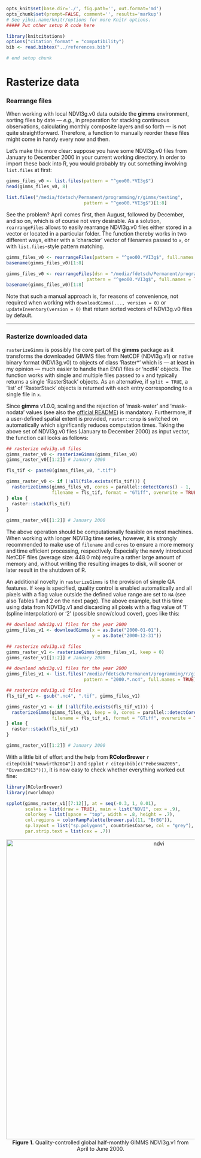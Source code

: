 ```r
opts_knit$set(base.dir='./', fig.path='', out.format='md')
opts_chunk$set(prompt=FALSE, comment='', results='markup')
# See yihui.name/knitr/options for more Knitr options.
##### Put other setup R code here

library(knitcitations)
options("citation_format" = "compatibility")
bib <- read.bibtex("../references.bib")

# end setup chunk
```
# Rasterize data

### Rearrange files
When working with local NDVI3g.v0 data outside the **gimms** environment, sorting files by date &mdash; *e.g.*, in preparation for stacking continuous observations, calculating monthly composite layers and so forth &mdash; is not quite straightforward. Therefore, a function to manually reorder these files might come in handy every now and then. 

Let's make this more clear: suppose you have some NDVI3g.v0 files from January to December 2000 in your current working directory. In order to import these back into R, you would probably try out something involving `list.files` at first:

```r
gimms_files_v0 <- list.files(pattern = "^geo00.*VI3g$")
head(gimms_files_v0, 8)
```

```r
list.files("/media/fdetsch/Permanent/programming/r/gimms/testing", 
                             pattern = "^geo00.*VI3g$")[1:8]
```

See the problem? April comes first, then August, followed by December, and so on, which is of course not very desirable. As a solution, `rearrangeFiles` allows to easily rearrange NDVI3g.v0 files either stored in a vector or located in a particular folder. The function thereby works in two different ways, either with a 'character' vector of filenames passed to `x`, or with `list.files`-style pattern matching.  

```r
gimms_files_v0 <- rearrangeFiles(pattern = "^geo00.*VI3g$", full.names = TRUE)
basename(gimms_files_v0)[1:8]
```

```r
gimms_files_v0 <- rearrangeFiles(dsn = "/media/fdetsch/Permanent/programming/r/gimms/testing", 
                              pattern = "^geo00.*VI3g$", full.names = TRUE)
basename(gimms_files_v0)[1:8]
```

Note that such a manual approach is, for reasons of convenience, not required when working with `downloadGimms(..., version = 0)` or `updateInventory(version = 0)` that return sorted vectors of NDVI3g.v0 files by default.

<hr>

### Rasterize downloaded data
`rasterizeGimms` is possibly the core part of the **gimms** package as it transforms the downloaded GIMMS files from NetCDF (NDVI3g.v1) or native binary format (NDVI3g.v0) to objects of class 'Raster\*' which is &mdash; at least in my opinion &mdash; much easier to handle than ENVI files or 'ncdf4' objects. The function works with single and multiple files passed to `x` and typically returns a single 'RasterStack' objects. As an alternative, if `split = TRUE`, a 'list' of 'RasterStack' objects is returned with each entry corresponding to a single file in `x`. 

Since **gimms** v1.0.0, scaling and the rejection of 'mask-water' and 'mask-nodata' values (see also the [official README](http://ecocast.arc.nasa.gov/data/pub/gimms/3g.v0/00READMEgeo.txt)) is mandatory. Furthermore, if a user-defined spatial extent is provided, `raster::crop` is switched on automatically which significantly reduces computation times. Taking the above set of NDVI3g.v0 files (January to December 2000) as input vector, the function call looks as follows:

```r
## rasterize ndvi3g.v0 files
gimms_raster_v0 <- rasterizeGimms(gimms_files_v0)
gimms_raster_v0[[1:2]] # January 2000
```

```r
fls_tif <- paste0(gimms_files_v0, ".tif")

gimms_raster_v0 <- if (!all(file.exists(fls_tif))) {
  rasterizeGimms(gimms_files_v0, cores = parallel::detectCores() - 1, 
                 filename = fls_tif, format = "GTiff", overwrite = TRUE)
} else {
  raster::stack(fls_tif)
}
  
gimms_raster_v0[[1:2]] # January 2000
```

The above operation should be computationally feasible on most machines. When working with longer NDVI3g time series, however, it is strongly recommended to make use of `filename` and `cores` to ensure a more memory and time efficient processing, respectively. Especially the newly introduced NetCDF files (average size: 448.0 mb) require a rather large amount of memory and, without writing the resulting images to disk, will sooner or later result in the shutdown of R.

An additional novelty in `rasterizeGimms` is the provision of simple QA features. If `keep` is specified, quality control is enabled automatically and all pixels with a flag value outside the defined value range are set to `NA` (see also Tables 1 and 2 on the next page). The above example, but this time using data from NDVI3g.v1 and discarding all pixels with a flag value of '1' (spline interpolation) or '2' (possible snow/cloud cover), goes like this:

```r
## download ndvi3g.v1 files for the year 2000
gimms_files_v1 <- downloadGimms(x = as.Date("2000-01-01"), 
                                y = as.Date("2000-12-31"))

## rasterize ndvi3g.v1 files
gimms_raster_v1 <- rasterizeGimms(gimms_files_v1, keep = 0)
gimms_raster_v1[[1:2]] # January 2000
```

```r
## download ndvi3g.v1 files for the year 2000
gimms_files_v1 <- list.files("/media/fdetsch/Permanent/programming/r/gimms/testing", 
                             pattern = "2000.*.nc4", full.names = TRUE)

## rasterize ndvi3g.v1 files
fls_tif_v1 <- gsub(".nc4", ".tif", gimms_files_v1)

gimms_raster_v1 <- if (!all(file.exists(fls_tif_v1))) {
  rasterizeGimms(gimms_files_v1, keep = 0, cores = parallel::detectCores() - 1, 
                 filename = fls_tif_v1, format = "GTiff", overwrite = TRUE)
} else {
  raster::stack(fls_tif_v1)
}

gimms_raster_v1[[1:2]] # January 2000
```

With a little bit of effort and the help from **RColorBrewer** `r citep(bib["Neuwirth2014"])` and `spplot` `r citep(bib[c("Pebesma2005", "Bivand2013")])`, it is now easy to check whether everything worked out fine:

```r
library(RColorBrewer)
library(rworldmap)

spplot(gimms_raster_v1[[7:12]], at = seq(-0.3, 1, 0.01), 
       scales = list(draw = TRUE), main = list("NDVI", cex = .9),
       colorkey = list(space = "top", width = .8, height = .7),
       col.regions = colorRampPalette(brewer.pal(11, "BrBG")), 
       sp.layout = list("sp.polygons", countriesCoarse, col = "grey"), 
       par.strip.text = list(cex = .7))
```

<center>
  <img src="http://i.imgur.com/zc2no2c.png" alt="ndvi" style="width: 800px;"/>
  <br><b>Figure 1.</b> Quality-controlled global half-monthly GIMMS NDVI3g.v1 from April to June 2000.
</center>
